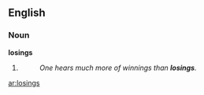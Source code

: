 ==English==
===Noun===
'''losings'''
# {{plural of|[[losing]]}}
#: ''One hears much more of winnings than '''losings'''.''

[[ar:losings]]